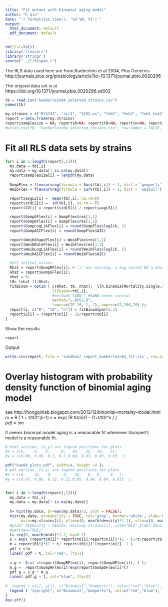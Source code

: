 ```yaml
---
title: "Fit mutant with binomial aging model"
author: "h qin"
date: "`r format(Sys.time(), '%d %B, %Y')`"
output:
  html_document: default
  pdf_document: default
---
```


```r
rm(list=ls())
library('flexsurv')
library('stringr')
source("../lifespan.r")
```

The RLS data used here are from Kaeberlein et al 2004, Plos Genetics 
http://journals.plos.org/plosbiology/article?id=10.1371/journal.pbio.0020296

The original data set is at
https://doi.org/10.1371/journal.pbio.0020296.sd002

```r
tb = read.csv("kaeberlein04_selected_strains.csv")
names(tb)
```

```r
my.strains = c("BY4742", "sir2", "SIR2.ox", "fob1", "hxk2", "fob1 hxk2");
report = data.frame(my.strains)
report$samplesize = NA; report$R=NA; report$t0=NA; report$n=NA; report$G=NA; #report$longfilename=NA; 
#write.csv(tb, "kaeberlein04_selected_strains.csv", row.names = FALSE, quote = FALSE)
```

# Fit all RLS data sets by strains

```r
for( i in 1:length(report[,1])){
  my.data = tb[,i]
  my.data = my.data[! is.na(my.data)]
  report$samplesize[i] = length(my.data)
  
  GompFlex = flexsurvreg(formula = Surv(tb[,i]) ~ 1, dist = 'gompertz')
  WeibFlex = flexsurvreg(formula = Surv(tb[,i]) ~ 1, dist = 'weibull')

  report$avgLS[i] =  mean(tb[,i], na.rm=T)
  report$stdLS[i] =  sd(tb[,i], na.rm = T)
  report$CV[i] = report$stdLS[i] / report$avgLS[i]

  report$GompGFlex[i] = GompFlex$res[1,1]
  report$GompRFlex[i] = GompFlex$res[2,1]
  report$GompLogLikFlex[i] = round(GompFlex$loglik, 1)
  report$GompAICFlex[i] = round(GompFlex$AIC)

  report$WeibShapeFlex[i] = WeibFlex$res[1,1]
  report$WeibRateFlex[i] = WeibFlex$res[2,1]
  report$WeibLogLikFlex[i] = round(WeibFlex$loglik, 1)  
  report$WeibAICFlex[i] = round(WeibFlex$AIC)

  #set initial values
  Rhat = report$GompRFlex[i]; # 'i' was missing. a bug costed HQ a whole afternoon.
  Ghat = report$GompGFlex[i];
  nhat = 6;  
  t0= (nhat-1)/Ghat;
  fitBinom = optim ( c(Rhat, t0, nhat),  llh.binomialMortality.single.run, 
                     lifespan=tb[,i], 
                     #method='SANN') #SANN needs control  
                     method="L-BFGS-B", 
                     lower=c(1E-10, 1, 1), upper=c(1,200,20) );  
  report[i, c("R", "t0", "n")] = fitBinom$par[1:3]
  report$G[i] = (report$n[i] - 1)/report$t0[i]
}
```

Show the results
```r
report
```


Output
```r
write.csv(report, file = 'sandbox/_report_kaeberlein04_fit.csv', row.names = FALSE)
```


# Overlay histogram with probability density function of  binomial aging model
see  http://hongqinlab.blogspot.com/2013/12/binomial-mortailty-model.html
 m = R ( 1 + t/t0)^(n-1)
 s = exp( (R t0/n)*(1 - (1+t/t0)^n ) )  
 pdf = s*m

It seems binomial model aging is a reasonable fit whenever Gompertz model is a reasonable fit. 
```r

# html version, (x,y) are legend positions for plots
#x = c(0,    0,   0,     0,   40,   55,  50,   5);
#y = c(0.06, 0.06, 0.1, 0.1,0.04, 0.03, 0.03, 0.03  ); 

pdf("kae04_plots.pdf", width=4, height =4 );
# pdf version, (x,y) are legend positions for plots
#x = c(0,    32,   0,     0,   32,   0,  0,    0   );
#y = c(0.07, 0.06, 0.12, 0.12,0.05, 0.04, 0.04, 0.031  ); 


for( i in 1:length(report[,1])){
  my.data = tb[,i]
  my.data = my.data[! is.na(my.data)]
  
  h= hist(my.data, br=max(my.data)/2, plot = FALSE);
  hist(my.data, probability = TRUE, col='gray', border='white', xlab='RLS', ylab='probability',
       main=my.strains[i], ylim=c(0, max(h$density)*1.1), xlim=c(0, max(h$mids)*1.1))
  #plot( h$density ~ h$mids, main=my.strains[i], xlab="RLS",ylab="density")
  #par(new=TRUE);
  t= seq(0, max(h$mids)*1.2, by=0.1)
  s = exp( (report$R[i]* report$t0[i]/report$n[i])*(1 - (1+t/report$t0[i])^report$n[i] ) ) ; 
  m = report$R[i]*(1 + t/ report$t0[i])^(report$n[i] -1 )
  pdf = s*m
  lines( pdf ~ t, col='red', lty=1)
  
  s.g =  G.s( c(report$GompRFlex[i], report$GompGFlex[i]), t ); 
  m.g =  report$GompRFlex[i]*exp(report$GompGFlex[i]*t)
  pdf.g = s.g * m.g
  lines( pdf.g ~ t, col="blue", lty=2)
  
#  legend ( x[i], y[i], c("Binomial","Gompertz"), col=c("red","blue"), lty=c(1,2), cex=0.7 )
  legend ( "topright", c("Binomial","Gompertz"), col=c("red","blue"), lty=c(1,2), cex=0.7 )
}
dev.off()
```

